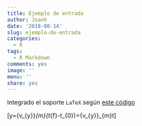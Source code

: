 ```yaml
---
title: Ejemplo de entrada
author: Joanh
date: '2018-08-14'
slug: ejemplo-de-entrada
categories:
  - R
tags:
  - R Markdown
comments: yes
image: ''
menu: ''
share: yes
---
```


Integrado el soporte `LaTeX` según [este código](https://bookdown.org/yihui/blogdown/templates.html#how-to)

\[\delta y={v_{y}}_{m}(t_{f}-t_{0})={v_{y}}_{m}\Delta t\]


